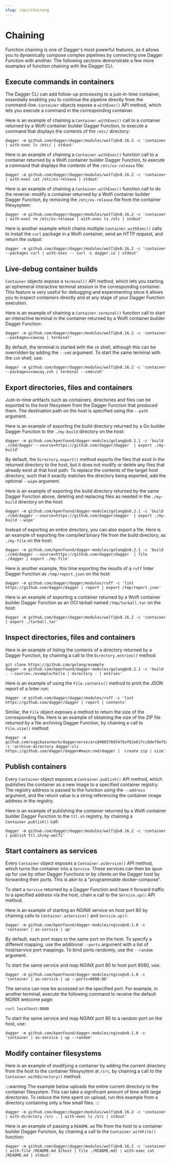 ```yaml
---
slug: /api/chaining
---
```


# Chaining

Function chaining is one of Dagger's most powerful features, as it allows you to dynamically compose complex pipelines by connecting one Dagger Function with another. The following sections demonstrate a few more examples of function chaining with the Dagger CLI.

## Execute commands in containers

The Dagger CLI can add follow-up processing to a just-in-time container, essentially enabling you to continue the pipeline directly from the command-line. `Container` objects expose a `withExec()` API method, which lets you execute a command in the corresponding container.

Here is an example of chaining a `Container.withExec()` call to a container returned by a Wolfi container builder Dagger Function, to execute a command that displays the contents of the `/etc/` directory:

```shell
dagger -m github.com/dagger/dagger/modules/wolfi@v0.16.2 -c 'container | with-exec ls /etc/ | stdout'
```

Here is an example of chaining a `Container.withExec()` function call to a container returned by a Wolfi container builder Dagger Function, to execute a command that displays the contents of the `/etc/os-release` file:

```shell
dagger -m github.com/dagger/dagger/modules/wolfi@v0.16.2 -c 'container | with-exec cat /etc/os-release | stdout'
```

Here is an example of chaining a `Container.withExec()` function call to do the reverse: modify a container returned by a Wolfi container builder Dagger Function, by removing the `/etc/os-release` file from the container filesysytem:

```shell
dagger -m github.com/dagger/dagger/modules/wolfi@v0.16.2 -c 'container | with-exec rm /etc/os-release | with-exec ls /etc | stdout'
```

Here is another example which chains multiple `Container.withExec()` calls to install the `curl` package in a Wolfi container, send an HTTP request, and return the output:

```shell
dagger -m github.com/dagger/dagger/modules/wolfi@v0.16.2 -c 'container --packages curl | with-exec -- curl -L dagger.io | stdout'
```

## Live-debug container builds

`Container` objects expose a `terminal()` API method, which lets you starting an ephemeral interactive terminal session in the corresponding container. This feature is very useful for debugging and experimenting since it allows you to inspect containers directly and at any stage of your Dagger Function execution.

Here is an example of chaining a `Container.terminal()` function call to start an interactive terminal in the container returned by a Wolfi container builder Dagger Function:

```shell
dagger -m github.com/dagger/dagger/modules/wolfi@v0.16.2 -c 'container --packages=cowsay | terminal'
```

By default, the terminal is started with the `sh` shell, although this can be overridden by adding the `--cmd` argument. To start the same terminal with the `zsh` shell, use:

```shell
dagger -m github.com/dagger/dagger/modules/wolfi@v0.16.2 -c 'container --packages=cowsay,zsh | terminal --cmd=zsh'
```

## Export directories, files and containers

Just-in-time artifacts such as containers, directories and files can be exported to the host filesystem from the Dagger Function that produced them. The destination path on the host is specified using the `--path` argument.

Here is an example of exporting the build directory returned by a Go builder Dagger Function to the `./my-build` directory on the host:

```shell
dagger -m github.com/kpenfound/dagger-modules/golang@v0.2.1 -c 'build ./cmd/dagger --source=https://github.com/dagger/dagger  | export ./my-build'
```

By default, the `Directory.export()` method exports the files that exist in the returned directory to the host, but it does not modify or delete any files that already exist at that host path. To replace the contents of the target host directory, such that it exactly matches the directory being exported, add the optional `--wipe` argument.

Here is an example of exporting the build directory returned by the same Dagger Function above, deleting and replacing files as needed in the `./my-build` directory on the host:

```shell
dagger -m github.com/kpenfound/dagger-modules/golang@v0.2.1 -c 'build ./cmd/dagger --source=https://github.com/dagger/dagger  | export ./my-build --wipe'
```

Instead of exporting an entire directory, you can also export a file. Here is an example of exporting the compiled binary file from the build directory, as `./my-file` on the host:

```shell
dagger -m github.com/kpenfound/dagger-modules/golang@v0.2.1 -c 'build ./cmd/dagger --source=https://github.com/dagger/dagger  | file ./dagger | export ./my-file'
```

Here is another example, this time exporting the results of a `ruff` linter Dagger Function as `/tmp/report.json` on the host:

```shell
dagger -m github.com/dagger/dagger/modules/ruff -c 'lint https://github.com/dagger/dagger | report | export /tmp/report.json'
```

Here is an example of exporting a container returned by a Wolfi container builder Dagger Function as an OCI tarball named `/tmp/tarball.tar` on the host:

```shell
dagger -m github.com/dagger/dagger/modules/wolfi@v0.16.2 -c 'container | export ./tarball.tar'
```

## Inspect directories, files and containers

Here is an example of listing the contents of a directory returned by a Dagger Function, by chaining a call to the `Directory.entries()` method:

```shell
git clone https://github.com/golang/example
dagger -m github.com/kpenfound/dagger-modules/golang@v0.2.1 -c 'build . --source=./example/hello | directory . | entries'
```

Here is an example of using the `File.contents()` method to print the JSON report of a linter run:

```shell
dagger -m github.com/dagger/dagger/modules/ruff -c 'lint https://github.com/dagger/dagger | report | contents'
```

Similar, the `File` object exposes a method to return the size of the corresponding file. Here is an example of obtaining the size of the ZIP file returned by a file archiving Dagger Function, by chaining a call to `File.size()` method:

```shell
dagger -m github.com/sagikazarmark/daggerverse/arc@40057665476af62e617cc8def9ef5a87735264a9 -c 'archive-directory dagger-cli https://github.com/dagger/dagger#main:cmd/dagger |  create zip | size'
```

## Publish containers

Every `Container` object exposes a `Container.publish()` API method, which publishes the container as a new image to a specified container registry. The registry address is passed to the function using the `--address` argument, and the return value is a string referencing the container image address in the registry.

Here is an example of publishing the container returned by a Wolfi container builder Dagger Function to the `ttl.sh` registry, by chaining a `Container.publish()` call:

```shell
dagger -m github.com/dagger/dagger/modules/wolfi@v0.16.2 -c 'container | publish ttl.sh/my-wolfi'
```

## Start containers as services

Every `Container` object exposes a `Container.asService()` API method, which turns the container into a `Service`. These services can then be spun up for use by other Dagger Functions or by clients on the Dagger host by forwarding their ports. This is akin to a "programmable docker-compose".

To start a `Service` returned by a Dagger Function and have it forward traffic to a specified address via the host, chain a call to the `Service.up()` API method.

Here is an example of starting an NGINX service on host port 80 by chaining calls to `Container.asService()` and `Service.up()`:

```shell
dagger -m github.com/kpenfound/dagger-modules/nginx@v0.1.0 -c 'container | as-service | up'
```

By default, each port maps to the same port on the host. To specify a different mapping, use the additional `--ports` argument with a list of host/service port mappings. To bind ports randomly, use the `--random` argument.

To start the same service and map NGINX port 80 to host port 8080, use:

```shell
dagger -m github.com/kpenfound/dagger-modules/nginx@v0.1.0 -c 'container | as-service | up --ports=8080:80'
```

The service can now be accessed on the specified port. For example, in another terminal, execute the following command to receive the default NGINX welcome page:

```shell
curl localhost:8080
```

To start the same service and map NGINX port 80 to a random port on the host, use:

```shell
dagger -m github.com/kpenfound/dagger-modules/nginx@v0.1.0 -c 'container | as-service | up --random'
```

## Modify container filesystems

Here is an example of modifying a container by adding the current directory from the host to the container filesysytem at `/src`, by chaining a call to the `Container.withDirectory()` method:

:::warning
The example below uploads the entire current directory to the container filesystem. This can take a significant amount of time with large directories. To reduce the time spent on upload, run this example from a directory containing only a few small files.
:::

```shell
dagger -m github.com/dagger/dagger/modules/wolfi@v0.16.2 -c 'container | with-directory /src . | with-exec ls /src | stdout'
```

Here is an example of passing a `README.md` file from the host to a container builder Dagger Function, by chaining a call to the `Container.withFile()` function:

```shell
dagger -m github.com/dagger/dagger/modules/wolfi@v0.16.2 -c 'container | with-file /README.md $(host | file ./README.md) | with-exec cat /README.md | stdout'
```
